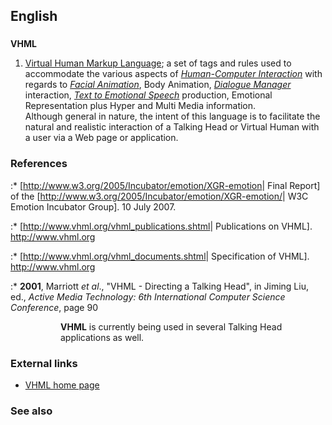 ==English==

==={{initialism}}===
{{wikipedia}}
'''VHML'''

# [[w:VHML|Virtual Human Markup Language]]; a set of tags and rules used to accommodate the various aspects of ''[[Wikipedia:Human-Computer Interaction|Human-Computer Interaction]]'' with regards to ''[[Wikipedia:Computer_facial_animation|Facial Animation]]'', Body Animation, ''[[Wikipedia:Dialog_system|Dialogue Manager]]'' interaction, ''[[Wikipedia:Speech_synthesis|Text to Emotional Speech]]'' production, Emotional Representation plus Hyper and Multi Media information.<br/>Although general in nature, the intent of this language is to facilitate the natural and realistic interaction of a Talking Head or Virtual Human with a user via a Web page or application.

===References===
:* [http://www.w3.org/2005/Incubator/emotion/XGR-emotion| Final Report] of the [http://www.w3.org/2005/Incubator/emotion/XGR-emotion/| W3C Emotion Incubator Group]. 10 July 2007.
:* [http://www.vhml.org/vhml_publications.shtml| Publications on VHML]. http://www.vhml.org
:* [http://www.vhml.org/vhml_documents.shtml| Specification of VHML]. http://www.vhml.org
:* '''2001''', Marriott ''et al''., "VHML - Directing a Talking Head", in Jiming Liu, ed., ''Active Media Technology: 6th International Computer Science Conference'', page 90
:: '''VHML''' is currently being used in several Talking Head applications as well.
:* '''2004''', Matthias Klusch et al., "Interactive Information Agents and Interfaces", in Robert W. Proctor and Kim-Phuong L. Vu (eds.), ''Handbook Of Human Factors In Web Design'',<sup>[http://books.google.com/books?id=VDH-avkyfVkC]</sup> Routledge, ISBN 0-8058-4612-3, page 229,
:: As an alternative to character-specific adjuncts to programming languages, XML-compliant character scripting languages have been be defined,<!-- [sic] --> such as '''VHML''' (www.vhml.org) or MPML (www.miv.t.u-tokyo.ac.jp/MPML/).
:* '''2004''', Gebhard ''et al''., "Coloring Multi-character Conversations through the Expression of Emotions", in Elisabeth André, ed., ''Affective Dialogue Systems: Tutorial and Research Workshop, ADS 2004'', page 138,
:: [] this approach shares similarities with proposals for character scripting languages comprising emotion tags, such as AML, APML, MPML, or '''VHML'''.

===External links===
* [http://www.vhml.org/ VHML home page]

===See also===
{{pedialite| XML}}<br/>
{{pedialite| SGML}}<br/>
{{pedialite| XHTML}}<br/>
{{pedialite| SSML}}<br/>